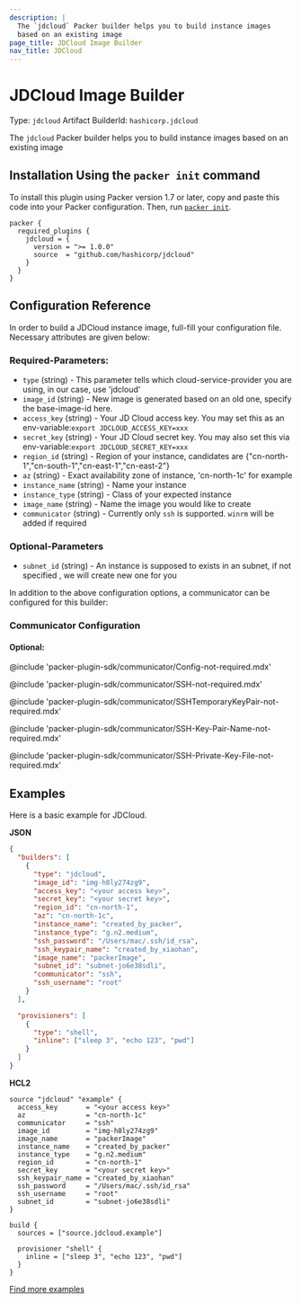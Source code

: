 ```yaml
---
description: |
  The `jdcloud` Packer builder helps you to build instance images
  based on an existing image
page_title: JDCloud Image Builder
nav_title: JDCloud
---
```


# JDCloud Image Builder

Type: `jdcloud`
Artifact BuilderId: `hashicorp.jdcloud`

The `jdcloud` Packer builder helps you to build instance images
based on an existing image

## Installation Using the `packer init` command

To install this plugin using Packer version 1.7 or later, copy and paste this
code into your Packer configuration. Then, run
[`packer init`](https://www.packer.io/docs/commands/init).

```hcl
packer {
  required_plugins {
    jdcloud = {
      version = ">= 1.0.0"
      source  = "github.com/hashicorp/jdcloud"
    }
  }
}
```

## Configuration Reference

In order to build a JDCloud instance image, full-fill your configuration file. Necessary attributes
are given below:

### Required-Parameters:

- `type` (string) - This parameter tells which cloud-service-provider you are using, in our case, use 'jdcloud'
- `image_id` (string) - New image is generated based on an old one, specify the base-image-id here.
- `access_key` (string) - Your JD Cloud access key. You may set this as an env-variable:`export JDCLOUD_ACCESS_KEY=xxx`
- `secret_key` (string) - Your JD Cloud secret key. You may also set this via env-variable:`export JDCLOUD_SECRET_KEY=xxx`
- `region_id` (string) - Region of your instance, candidates are {"cn-north-1","cn-south-1","cn-east-1","cn-east-2"}
- `az` (string) - Exact availability zone of instance, 'cn-north-1c' for example
- `instance_name` (string) - Name your instance
- `instance_type` (string) - Class of your expected instance
- `image_name` (string) - Name the image you would like to create
- `communicator` (string) - Currently only `ssh` is supported. `winrm` will be added if required

### Optional-Parameters

- `subnet_id` (string) - An instance is supposed to exists in an subnet, if not specified , we will create new one for you

In addition to the above configuration options, a communicator can be configured for this builder:

### Communicator Configuration

#### Optional:

@include 'packer-plugin-sdk/communicator/Config-not-required.mdx'

@include 'packer-plugin-sdk/communicator/SSH-not-required.mdx'

@include 'packer-plugin-sdk/communicator/SSHTemporaryKeyPair-not-required.mdx'

@include 'packer-plugin-sdk/communicator/SSH-Key-Pair-Name-not-required.mdx'

@include 'packer-plugin-sdk/communicator/SSH-Private-Key-File-not-required.mdx'

## Examples

Here is a basic example for JDCloud.

**JSON**

```json
{
  "builders": [
    {
      "type": "jdcloud",
      "image_id": "img-h8ly274zg9",
      "access_key": "<your access key>",
      "secret_key": "<your secret key>",
      "region_id": "cn-north-1",
      "az": "cn-north-1c",
      "instance_name": "created_by_packer",
      "instance_type": "g.n2.medium",
      "ssh_password": "/Users/mac/.ssh/id_rsa",
      "ssh_keypair_name": "created_by_xiaohan",
      "image_name": "packerImage",
      "subnet_id": "subnet-jo6e38sdli",
      "communicator": "ssh",
      "ssh_username": "root"
    }
  ],

  "provisioners": [
    {
      "type": "shell",
      "inline": ["sleep 3", "echo 123", "pwd"]
    }
  ]
}
```

**HCL2**

```hcl
source "jdcloud" "example" {
  access_key       = "<your access key>"
  az               = "cn-north-1c"
  communicator     = "ssh"
  image_id         = "img-h8ly274zg9"
  image_name       = "packerImage"
  instance_name    = "created_by_packer"
  instance_type    = "g.n2.medium"
  region_id        = "cn-north-1"
  secret_key       = "<your secret key>"
  ssh_keypair_name = "created_by_xiaohan"
  ssh_password     = "/Users/mac/.ssh/id_rsa"
  ssh_username     = "root"
  subnet_id        = "subnet-jo6e38sdli"
}

build {
  sources = ["source.jdcloud.example"]

  provisioner "shell" {
    inline = ["sleep 3", "echo 123", "pwd"]
  }
}
```


[Find more examples](https://github.com/hashicorp/packer-plugin-jdcloud/tree/master/example)
